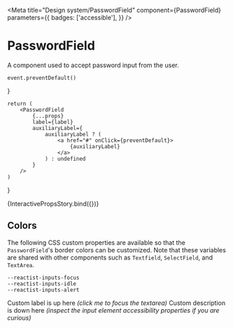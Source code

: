 


<Meta
    title="Design system/PasswordField"
    component={PasswordField}
    parameters={{
        badges: ['accessible'],
    }}
/>

# PasswordField

A component used to accept password input from the user.

    event.preventDefault()
}

    return (
        <PasswordField
            {...props}
            label={label}
            auxiliaryLabel={
                auxiliaryLabel ? (
                    <a href="#" onClick={preventDefault}>
                        {auxiliaryLabel}
                    </a>
                ) : undefined
            }
        />
    )
}

<Canvas>
    <Story
        name="Interactive props"
        parameters={{
            chromatic: { disableSnapshot: false },
        }}
        argTypes={{
            label: {
                control: { type: 'text' },
                defaultValue: 'Password',
            },
            secondaryLabel: {
                control: { type: 'text' },
                defaultValue: 'optional',
            },
            auxiliaryLabel: {
                control: { type: 'text' },
                defaultValue: 'Forgot your password?',
            },
            hint: {
                control: { type: 'text' },
                defaultValue:
                    'Must be at least 100 characters long, and it should include each letter of the alphabet',
            },
            message: {
                control: { type: 'text' },
                defaultValue: '',
            },
            tone: {
                options: ['neutral', 'success', 'error', 'loading'],
                control: { type: 'inline-radio' },
                defaultValue: 'neutral',
            },
            variant: {
                options: ['default', 'bordered'],
                control: { type: 'inline-radio' },
                defaultValue: 'default',
            },
            placeholder: {
                control: { type: 'text' },
                defaultValue: 'Type your password',
            },
            maxWidth: selectWithNone(['xsmall', 'small', 'medium', 'large', 'xlarge'], 'small'),
        }}
    >
        {InteractivePropsStory.bind({})}
    </Story>
</Canvas>

<ArgsTable of={PasswordField} />

## Colors

The following CSS custom properties are available so that the `PasswordField`'s border colors can be customized.
Note that these variables are shared with other components such as `Textfield`, `SelectField`, and `TextArea`.

```
--reactist-inputs-focus
--reactist-inputs-idle
--reactist-inputs-alert
```

<Canvas withToolbar>
    <Story
        name="Message tone"
        parameters={{
            chromatic: { disableSnapshot: false },
        }}
    >
        <Stack space="xxlarge" dividers="secondary">
            <PasswordField
                label="Password confirmation"
                message="Comparing to original password…"
                tone="loading"
                disabled
                maxWidth="small"
            />
            <PasswordField
                label="Password confirmation"
                message="It does not match the original password"
                tone="error"
                maxWidth="small"
            />
            <PasswordField
                label="Password confirmation"
                message="Matches original password!"
                tone="success"
                maxWidth="small"
            />
            <PasswordField
                label="Password confirmation"
                message="Message with neutral tone (used as description, but still prefer the hint prop for that)"
                hint="This is the primary description of the field, provided by the hint prop"
                tone="neutral"
                maxWidth="small"
            />
        </Stack>
    </Story>
</Canvas>

<Canvas withToolbar>
    <Story name="Without label">
        <Stack space="xlarge" dividers="secondary" maxWidth="small">
            <Stack as="label" htmlFor="custom-textarea" space="small">
                <Text size="subtitle">Custom label is up here</Text>
                <Text size="caption" tone="secondary" aria-hidden>
                    <em>(click me to focus the textarea)</em>
                </Text>
            </Stack>
            <PasswordField
                label={null}
                id="custom-textarea"
                aria-describedby="custom-description"
                placeholder="Password field without a built-in label"
            />
            <Stack space="small" id="custom-description">
                <Text size="body">Custom description is down here</Text>
                <Text size="caption" tone="secondary" aria-hidden>
                    <em>(inspect the input element accessibility properties if you are curious)</em>
                </Text>
            </Stack>
        </Stack>
    </Story>
</Canvas>
